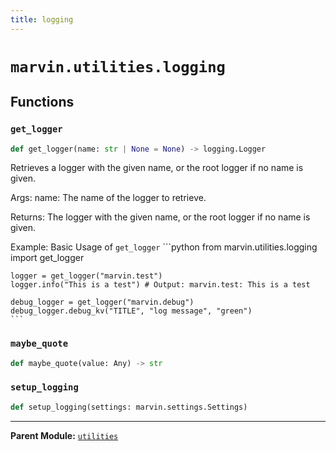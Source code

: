 ```yaml
---
title: logging
---
```


# `marvin.utilities.logging`

## Functions

### `get_logger`
```python
def get_logger(name: str | None = None) -> logging.Logger
```
Retrieves a logger with the given name, or the root logger if no name is given.

Args:
    name: The name of the logger to retrieve.

Returns:
    The logger with the given name, or the root logger if no name is given.

Example:
    Basic Usage of `get_logger`
    ```python
    from marvin.utilities.logging import get_logger

    logger = get_logger("marvin.test")
    logger.info("This is a test") # Output: marvin.test: This is a test

    debug_logger = get_logger("marvin.debug")
    debug_logger.debug_kv("TITLE", "log message", "green")
    ```

### `maybe_quote`
```python
def maybe_quote(value: Any) -> str
```

### `setup_logging`
```python
def setup_logging(settings: marvin.settings.Settings)
```

---

**Parent Module:** [`utilities`](marvin-utilities)
